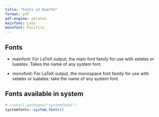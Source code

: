 ```yaml
---
title: "Fonts in Quarto"
format: pdf
pdf-engine: xelatex
mainfont: Lato
monofont: Pacifico
---
```



## Fonts

- mainfont: For LaTeX output, the main font
family for use with xelatex or lualatex. 
Takes the name of any system font. 

- monofont: For LaTeX output, the monospace 
font family for use with xelatex or lualatex:
take the name of any system font.


## Fonts available in system

```r
# install.packages("systemfonts")
systemfonts::system_fonts()
```
